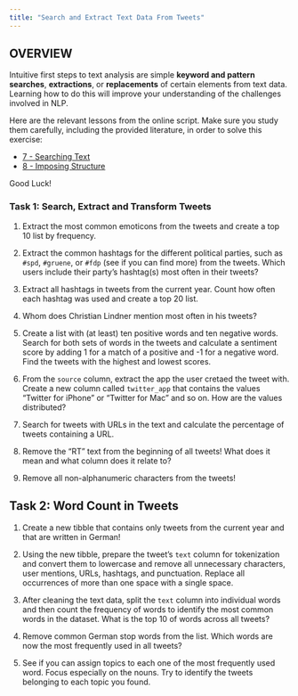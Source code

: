 ```yaml
---
title: "Search and Extract Text Data From Tweets"
---
```


## OVERVIEW

Intuitive first steps to text analysis are simple **keyword and pattern searches**, **extractions**, or **replacements** of certain elements from text data. Learning how to do this will improve your understanding of the challenges involved in NLP.

Here are the relevant lessons from the online script. Make sure you study them carefully, including the provided literature, in order to solve this exercise:

-   [7 - Searching Text](https://wordlens.datalit.de/part-1-transform-and-visualize-data/working-environment)
-   [8 - Imposing Structure](https://wordlens.datalit.de/part-2-rule-based-nlp/8-imposing-structure)

Good Luck!

### Task 1: Search, Extract and Transform Tweets

1.  Extract the most common emoticons from the tweets and create a top 10 list by frequency.

2.  Extract the common hashtags for the different political parties, such as `#spd`, `#gruene`, or `#fdp` (see if you can find more) from the tweets. Which users include their party's hashtag(s) most often in their tweets?

3.  Extract all hashtags in tweets from the current year. Count how often each hashtag was used and create a top 20 list.

4.  Whom does Christian Lindner mention most often in his tweets?

5.  Create a list with (at least) ten positive words and ten negative words. Search for both sets of words in the tweets and calculate a sentiment score by adding 1 for a match of a positive and -1 for a negative word. Find the tweets with the highest and lowest scores.

6.  From the `source` column, extract the app the user cretaed the tweet with. Create a new column called `twitter_app` that contains the values "Twitter for iPhone" or "Twitter for Mac" and so on. How are the values distributed?

7.  Search for tweets with URLs in the text and calculate the percentage of tweets containing a URL.

8.  Remove the "RT" text from the beginning of all tweets! What does it mean and what column does it relate to?

9.  Remove all non-alphanumeric characters from the tweets!

## Task 2: Word Count in Tweets

1.  Create a new tibble that contains only tweets from the current year and that are written in German!

2.  Using the new tibble, prepare the tweet's `text` column for tokenization and convert them to lowercase and remove all unnecessary characters, user mentions, URLs, hashtags, and punctuation. Replace all occurrences of more than one space with a single space.

3.  After cleaning the text data, split the `text` column into individual words and then count the frequency of words to identify the most common words in the dataset. What is the top 10 of words across all tweets?

4.  Remove common German stop words from the list. Which words are now the most frequently used in all tweets?

5. See if you can assign topics to each one of the most frequently used word. Focus especially on the nouns. Try to identify the tweets belonging to each topic you found.
